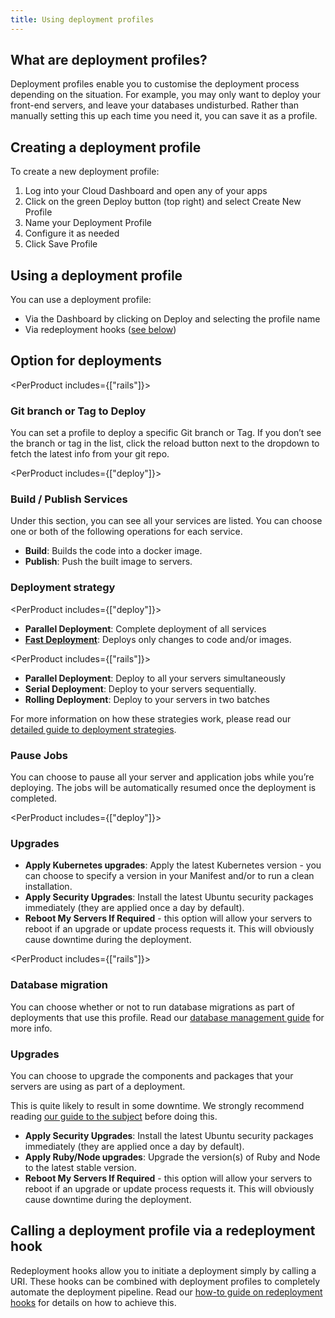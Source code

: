 ```yaml
---
title: Using deployment profiles
---
```


## What are deployment profiles?

Deployment profiles enable you to customise the deployment process depending on the situation. For example, you may only want to deploy your front-end servers, and leave your  databases undisturbed. Rather than manually setting this up each time you need it, you can save it as a profile.

## Creating a deployment profile

To create a new deployment profile: 

1. Log into your Cloud Dashboard and open any of your apps
2. Click on the green Deploy button (top right) and select Create New Profile
3. Name your Deployment Profile
4. Configure it as needed
5. Click Save Profile

## Using a deployment profile

You can use a deployment profile:

- Via the Dashboard by clicking on Deploy and selecting the profile name
- Via redeployment hooks ([see below](#calling-a-deployment-profile-via-a-redeployment-hook))

## Option for deployments

<PerProduct includes={["rails"]}>
### Git branch or Tag to Deploy

You can set a profile to deploy a specific Git branch or Tag. If you don’t see the branch or tag in the list, click the reload button next to the dropdown to fetch the latest info from your git repo.

</PerProduct>

<PerProduct includes={["deploy"]}>
### Build / Publish Services

Under this section, you can see all your services are listed. You can choose one or both of the following operations for each service.

- **Build**:     Builds the code into a docker image.
- **Publish**:   Push the built image to servers.
</PerProduct>

### Deployment strategy

<PerProduct includes={["deploy"]}>
- **Parallel Deployment**: Complete deployment of all services
- [**Fast Deployment**](/docs/deployment/parallel-deployment#fast-deployments): Deploys only changes to code and/or images.
</PerProduct>

<PerProduct includes={["rails"]}>
- **Parallel Deployment**: Deploy to all your servers simultaneously
- **Serial Deployment**:   Deploy to your servers sequentially.
- **Rolling Deployment**:   Deploy to your servers in two batches 

For more information on how these strategies work, please read our [detailed guide to deployment strategies](/docs/deployment/parallel-deployment).
</PerProduct>

### Pause Jobs

You can choose to pause all your server and application jobs while you’re deploying. The jobs will be automatically resumed once the deployment is completed.

<PerProduct includes={["deploy"]}>
### Upgrades

- **Apply Kubernetes upgrades**: Apply the latest Kubernetes version - you can choose to specify a version in your Manifest and/or to run a clean installation.
- **Apply Security Upgrades**: Install the latest Ubuntu security packages immediately (they are applied once a day by default).
- **Reboot My Servers If Required** - this option will allow your servers to reboot if an upgrade or update process requests it. This will obviously cause downtime during the deployment. 
</PerProduct>

<PerProduct includes={["rails"]}>
### Database migration

You can choose whether or not to run database migrations as part of deployments that use this profile. Read our [database management guide](/docs/databases/database-management#control-your-rails-database-migrations) for more info. 

### Upgrades

You can choose to upgrade the components and packages that your servers are using as part of a deployment. 

This is quite likely to result in some downtime. We strongly recommend reading [our guide to the subject](/docs/servers/applying-upgrades) before doing this.

- **Apply Security Upgrades**: Install the latest Ubuntu security packages immediately (they are applied once a day by default).
- **Apply Ruby/Node upgrades**: Upgrade the version(s) of Ruby and Node to the latest stable version. 
- **Reboot My Servers If Required** - this option will allow your servers to reboot if an upgrade or update process requests it. This will obviously cause downtime during the deployment. 
</PerProduct>

## Calling a deployment profile via a redeployment hook

Redeployment hooks allow you to initiate a deployment simply by calling a URI. These hooks can be combined with deployment profiles to completely automate the deployment pipeline. Read our [how-to guide on redeployment hooks](/docs/deployment/redeployment-hook#calling-a-deployment-profile-via-a-redeployment-hook) for details on how to achieve this.